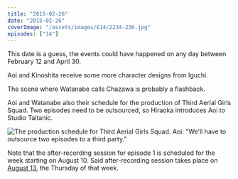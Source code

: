 ```yaml
---
title: "2015-02-26"
date: "2015-02-26"
coverImage: "/assets/images/E14/2234-236.jpg"
episodes: ["14"]
---
```


<Alert>
  <Calendar />
  <AlertDescription>
    This date is a guess, the events could have happened on any day between
    February 12 and April 30.
  </AlertDescription>
</Alert>

Aoi and Kinoshita receive some more character designs from Iguchi.

The scene where Watanabe calls Chazawa is probably a flashback.

Aoi and Watanabe also their schedule for the production of Third Aerial Girls Squad. Two episodes need to be outsourced, so Hiraoka introduces Aoi to Studio Taitanic.

![The production schedule for Third Aerial Girls Squad. Aoi: "We'll have to outsource two episodes to a third party."](/assets/images/E14/2309-382.jpg)

Note that the after-recording session for episode 1 is scheduled for the week starting on August 10. Said after-recording session takes place on [August 13](/calendar/2015-08-13), the Thursday of that week.
